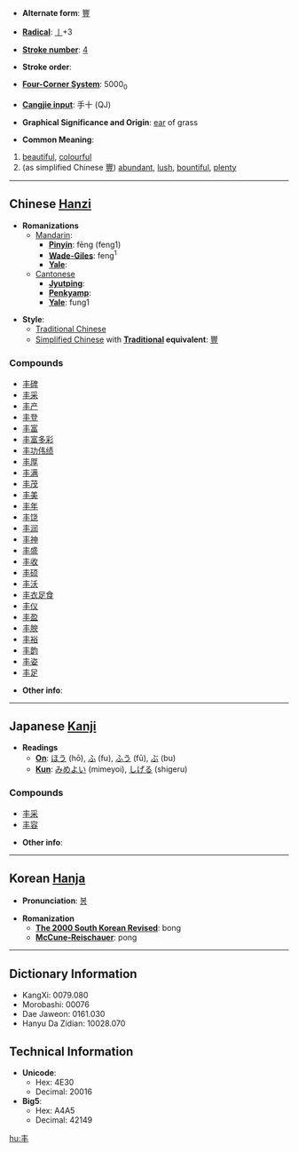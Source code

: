 * '''Alternate form''': [[豐]]

* '''[[Wiktionary:Chinese radical index| Radical]]''': [[Wiktionary:Chinese radical index 丨|丨]]+3

* '''[[Wiktionary:Chinese total strokes index|Stroke number]]''': [[Wiktionary:Chinese total strokes index 4|4]]

* '''Stroke order''': 

* '''[[Wiktionary:Chinese four corner index|Four-Corner System]]''': 5000<sub>0</sub>

* '''[[Wiktionary:Chinese Cangjie index|Cangjie input]]''': 手十 (QJ)

* '''Graphical Significance and Origin''': [[ear]] of grass

* '''Common Meaning''': 
#[[beautiful]], [[colourful]]
#(as simplified Chinese [[豐]]) [[abundant]], [[lush]], [[bountiful]], [[plenty]]

----

== Chinese [[Hanzi]] ==

* '''Romanizations'''
** [[Mandarin]]:
*** '''[[Pinyin]]''': fēng (feng1)
*** '''[[Wade-Giles]]''': feng<sup>1</sup>
*** '''[[Yale]]''': 
**[[Cantonese]]
***'''[[Jyutping]]''':
***'''[[Penkyamp]]''': 
***'''[[Yale]]''': fung1

* '''Style''':  
** [[Traditional Chinese]]
** [[Simplified Chinese]] with '''[[Traditional Chinese|Traditional]] equivalent''': [[豐]]

===Compounds===
*[[丰碑]]
*[[丰采]]
*[[丰产]]
*[[丰登]]
*[[丰富]]
*[[丰富多彩]]
*[[丰功伟绩]]
*[[丰厚]]
*[[丰满]]
*[[丰茂]]
*[[丰美]]
*[[丰年]]
*[[丰饶]]
*[[丰润]]
*[[丰神]]
*[[丰盛]]
*[[丰收]]
*[[丰硕]]
*[[丰沃]]
*[[丰衣足食]]
*[[丰仪]]
*[[丰盈]]
*[[丰腴]]
*[[丰裕]]
*[[丰韵]]
*[[丰姿]]
*[[丰足]]

* '''Other info''': 

----

== Japanese [[Kanji]] ==

* '''Readings'''
** '''[[On]]''': [[ほう]] (hō), [[ふ]] (fu), [[ふう]] (fū), [[ぶ]] (bu)
** '''[[Kun]]''': [[みめよい]] (mimeyoi), [[しげる]] (shigeru)

===Compounds===
*[[丰采]]
*[[丰容]]

* '''Other info''':  

----

== Korean [[Hanja]] ==

* '''Pronunciation''': [[봉]]

* '''Romanization'''
** '''[[The 2000 South Korean Revised Romanization|The 2000 South Korean Revised]]''': bong
** '''[[McCune-Reischauer]]''': pong

----

== Dictionary Information ==

* KangXi: 0079.080
* Morobashi: 00076
* Dae Jaweon: 0161.030
* Hanyu Da Zidian: 10028.070

== Technical Information ==

* '''Unicode''':
** Hex: 4E30
** Decimal: 20016
* '''Big5''':
** Hex: A4A5
** Decimal: 42149

[[hu:丰]]